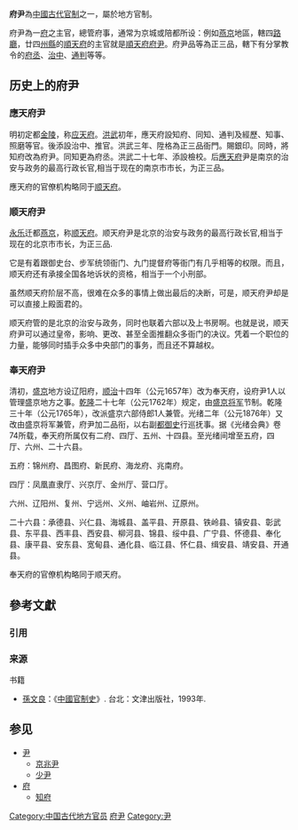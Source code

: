 '''府尹'''為[[中國古代官制|中國古代官制]]之一，屬於地方官制。

府尹為一[[府_(行政区划)|府]]之主官，總管府事，通常为京城或陪都所设：例如[[燕京|燕京]]地區，轄四[[路|路]][[廳|廳]]，廿四[[州|州]][[縣|縣]]的[[順天府|順天府]]的主官就是[[順天府府尹列表|順天府府尹]]。府尹品等為正三品，轄下有分掌教令的[[府丞|府丞]]、[[治中|治中]]、[[通判|通判]]等等。

== 历史上的府尹 ==
=== 應天府尹 ===
明初定都[[金陵|金陵]]，称[[应天府|应天府]]。[[洪武|洪武]]初年，應天府設知府、同知、通判及經歷、知事、照磨等官。後添設治中、推官。洪武三年、陞格為正三品衙門。賜銀印。同時，將知府改為府尹。同知更為府丞。洪武二十七年、添設檢校。后[[应天府_(明朝)|應天府]]尹是南京的治安与政务的最高行政长官,相当于现在的南京市市长，为正三品。

應天府的官僚机构略同于[[順天府|顺天府]]。

=== 顺天府尹 ===
[[永乐|永乐]]迁都[[燕京|燕京]]，称[[顺天府|顺天府]]。顺天府尹是北京的治安与政务的最高行政长官,相当于现在的北京市市长，为正三品.

它是有着跟御史台、步军统领衙门、九门提督府等衙门有几乎相等的权限。而且，顺天府还有承接全国各地诉状的资格，相当于一个小刑部。

虽然顺天府阶层不高，很难在众多的事情上做出最后的决断，可是，顺天府尹却是可以直接上殿面君的。

顺天府管的是北京的治安与政务，同时也联着六部以及上书房啊。也就是说，顺天府尹可以通过皇帝，影响、更改、甚至全面推翻众多衙门的决议。凭着一个职位的力量，能够同时插手众多中央部门的事务，而且还不算越权。

=== 奉天府尹 ===
清初，[[盛京|盛京]]地方设辽阳府，[[顺治|顺治]]十四年（公元1657年）改为奉天府，设府尹1人以管理盛京地方之事。[[乾隆|乾隆]]二十七年（公元1762年）规定，由[[盛京将军|盛京将军]]节制。乾隆三十年（公元1765年），改派盛京六部侍郎1人兼管。光绪二年（公元1876年）又改由盛京将军兼管，府尹加二品衔，以右副[[都御史|都御史]]行巡抚事。据《光绪会典》卷74所载，奉天府所属仅有二府、四厅、五州、十四县。至光绪间增至五府，四厅、六州、二十六县。

五府：锦州府、昌图府、新民府、海龙府、兆南府。

四厅：凤凰直隶厅、兴京厅、金州厅、营口厅。

六州、辽阳州、复州、宁远州、义州、岫岩州、辽原州。

二十六县：承德县、兴仁县、海城县、盖平县、开原县、铁岭县、镇安县、彰武县、东平县、西丰县、西安县、柳河县、锦县、绥中县、广宁县、怀德县、奉化县、康平县、安东县、宽甸县、通化县、临江县、怀仁县、缉安县、靖安县、开通县。

奉天府的官僚机构略同于顺天府。

== 參考文獻 ==
=== 引用 ===
{{Reflist}}

=== 来源 ===
{{refbegin}}
; 书籍
* [[孫文良|孫文良]]：《[[中國官制史|中國官制史]]》. 台北：文津出版社，1993年.
{{refend}}

== 参见 ==
* [[尹|尹]]
** [[京兆尹|京兆尹]]
** [[少尹|少尹]]
* [[府|府]]
** [[知府|知府]]

[[Category:中国古代地方官员|Category:中国古代地方官员]]
[[Category:府尹|]]
[[Category:尹|Category:尹]]